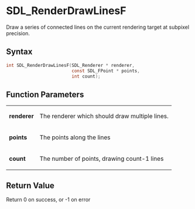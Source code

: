 = SDL_RenderDrawLinesF =

Draw a series of connected lines on the current rendering target at subpixel precision.

== Syntax ==

<syntaxhighlight lang='c'>
int SDL_RenderDrawLinesF(SDL_Renderer * renderer,
                         const SDL_FPoint * points,
                         int count);
</syntaxhighlight>

== Function Parameters ==

{|
|'''renderer'''
|The renderer which should draw multiple lines.
|-
|'''points'''
|The points along the lines
|-
|'''count'''
|The number of points, drawing count-1 lines
|}

== Return Value ==

Return 0 on success, or -1 on error




